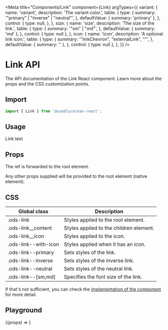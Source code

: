 
<Meta
  title="Components/Link"
  component={Link}
  argTypes={{
    variant: {
      name: 'variant',
      description: 'The variant color.',
      table: {
        type: {
          summary: '"primary" | "inverse" | "neutral"',
        },
        defaultValue: { summary: 'primary' },
      },
      control: {
        type: null,
      },
    },
    size: {
      name: 'size',
      description: 'The size of the link.',
      table: {
        type: {
          summary: '"sm" | "md"',
        },
        defaultValue: { summary: 'md' },
      },
      control: { type: null },
    },
    icon: {
      name: 'icon',
      description: 'A optional link icon.',
      table: {
        type: {
          summary: '"linkChevron", "externalLink", ""',
        },
        defaultValue: { summary: '' },
      },
      control: { type: null },
    },
  }}
/>

# Link API

The API documentation of the Link React component. Learn more about the props and the CSS customization points.

## Import

```javascript
import { Link } from '@useblu/ocean-react';
```

## Usage

<Canvas withSource="open" withToolbar>
  <Story name="usage">
    <Link>Link text</Link>
  </Story>
</Canvas>

## Props

<ArgsTable story="Usage" of="." />

The ref is forwarded to the root element.

Any other props supplied will be provided to the root element (native element).

## CSS

| Global class         | Description                             |
| -------------------- | --------------------------------------- |
| .ods-link            | Styles applied to the root element.     |
| .ods-link\_\_content | Styles applied to the children element. |
| .ods-link\_\_icon    | Styles applied to the icon.             |
| .ods-link--with-icon | Styles applied when it has an icon.     |
| .ods-link--primary   | Sets styles of the link.                |
| .ods-link--inverse   | Sets styles of the inverse link.        |
| .ods-link--neutral   | Sets styles of the neutral link.        |
| .ods-link--[sm,md]   | Specifies the font size of the link.    |

If that's not sufficient, you can check the [implementation of the component](https://github.com/ocean-ds/ocean-web/blob/master/packages/ocean-react/src/Link/Link.tsx) for more detail.

## Playground

<Canvas>
  <Story
    name="playground"
    args={{
      children: 'My Link',
      size: 'md',
    }}
    argTypes={{
      children: {
        name: 'children',
        control: 'text',
      },
      variant: {
        name: 'variant',
        options: ['primary', 'inverse', 'neutral'],
        control: { type: 'select' },
      },
      size: {
        name: 'size',
        options: ['sm', 'md'],
        control: { type: 'select' },
      },
      icon: {
        name: 'icon',
        options: [' ', 'linkChevron', 'externalLink'],
        control: { type: 'select' },
      },
    }}
  >
    {(props) => <Link {...props} />}
  </Story>
</Canvas>
